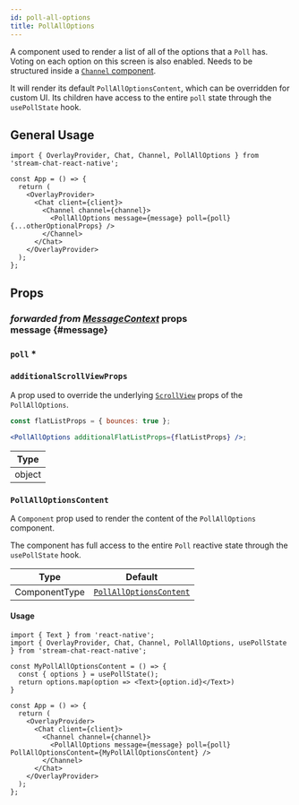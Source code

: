 ```yaml
---
id: poll-all-options
title: PollAllOptions
---
```



A component used to render a list of all of the options that a `Poll` has. Voting on each option on this screen is also enabled. Needs to be structured inside a [`Channel` component](../core-components/channel).

It will render its default `PollAllOptionsContent`, which can be overridden for custom UI. Its children have access to the entire `poll` state through the `usePollState` hook.

## General Usage

```tsx
import { OverlayProvider, Chat, Channel, PollAllOptions } from 'stream-chat-react-native';

const App = () => {
  return (
    <OverlayProvider>
      <Chat client={client}>
        <Channel channel={channel}>
          <PollAllOptions message={message} poll={poll} {...otherOptionalProps} />
        </Channel>
      </Chat>
    </OverlayProvider>
  );
};
```

## Props

### <div class="label description">_forwarded from [MessageContext](../../contexts/message-context#message)_ props</div> message {#message}

<MessageProp />

### `poll` *

<Poll />

### `additionalScrollViewProps`

A prop used to override the underlying [`ScrollView`](https://reactnative.dev/docs/scrollview#props) props of the `PollAllOptions`.

```jsx
const flatListProps = { bounces: true };

<PollAllOptions additionalFlatListProps={flatListProps} />;
```

| Type   |
| ------ |
| object |

### `PollAllOptionsContent`

A `Component` prop used to render the content of the `PollAllOptions` component.

The component has full access to the entire `Poll` reactive state through the `usePollState` hook.

| Type          | Default                                        |
| ------------- | ---------------------------------------------- |
| ComponentType | [`PollAllOptionsContent`](https://github.com/GetStream/stream-chat-react-native/blob/main/package/src/components/Poll/PollOption.tsx) |

#### Usage

```tsx
import { Text } from 'react-native';
import { OverlayProvider, Chat, Channel, PollAllOptions, usePollState } from 'stream-chat-react-native';

const MyPollAllOptionsContent = () => {
  const { options } = usePollState();
  return options.map(option => <Text>{option.id}</Text>)
}

const App = () => {
  return (
    <OverlayProvider>
      <Chat client={client}>
        <Channel channel={channel}>
          <PollAllOptions message={message} poll={poll} PollAllOptionsContent={MyPollAllOptionsContent} />
        </Channel>
      </Chat>
    </OverlayProvider>
  );
};
```

